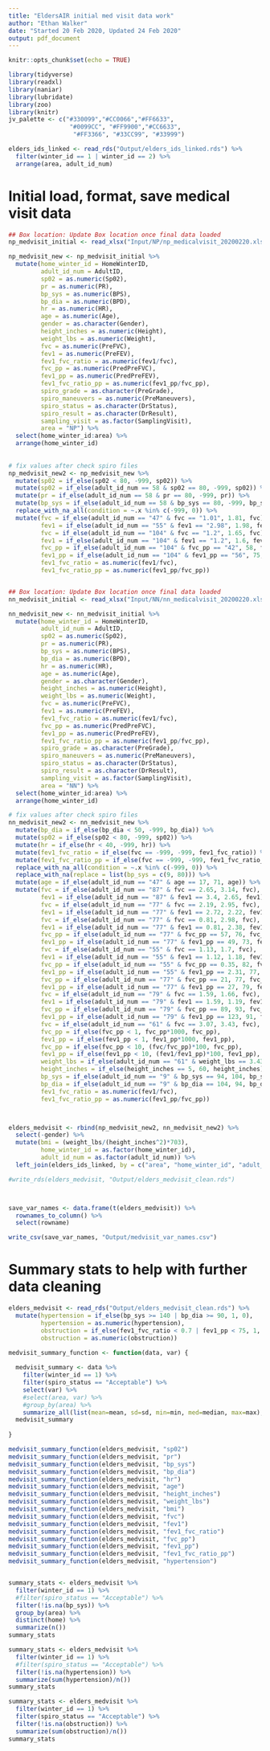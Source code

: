 ```yaml
---
title: "EldersAIR initial med visit data work"
author: "Ethan Walker"
date: "Started 20 Feb 2020, Updated 24 Feb 2020"
output: pdf_document
---
```


```r
knitr::opts_chunk$set(echo = TRUE)
```

```r
library(tidyverse)
library(readxl)
library(naniar)
library(lubridate)
library(zoo)
library(knitr)
jv_palette <- c("#330099","#CC0066","#FF6633", 
                 "#0099CC", "#FF9900","#CC6633",
                  "#FF3366", "#33CC99", "#33999")

elders_ids_linked <- read_rds("Output/elders_ids_linked.rds") %>% 
  filter(winter_id == 1 | winter_id == 2) %>% 
  arrange(area, adult_id_num)
```

# Initial load, format, save medical visit data
```r
## Box location: Update Box location once final data loaded
np_medvisit_initial <- read_xlsx("Input/NP/np_medicalvisit_20200220.xlsx")

np_medvisit_new <- np_medvisit_initial %>% 
  mutate(home_winter_id = HomeWinterID,
         adult_id_num = AdultID,
         sp02 = as.numeric(Sp02),
         pr = as.numeric(PR),
         bp_sys = as.numeric(BPS),
         bp_dia = as.numeric(BPD),
         hr = as.numeric(HR),
         age = as.numeric(Age),
         gender = as.character(Gender),
         height_inches = as.numeric(Height),
         weight_lbs = as.numeric(Weight),
         fvc = as.numeric(PreFVC),
         fev1 = as.numeric(PreFEV),
         fev1_fvc_ratio = as.numeric(fev1/fvc),
         fvc_pp = as.numeric(PredPreFVC),
         fev1_pp = as.numeric(PredPreFEV),
         fev1_fvc_ratio_pp = as.numeric(fev1_pp/fvc_pp),
         spiro_grade = as.character(PreGrade),
         spiro_maneuvers = as.numeric(PreManeuvers),
         spiro_status = as.character(DrStatus),
         spiro_result = as.character(DrResult),
         sampling_visit = as.factor(SamplingVisit),
         area = "NP") %>% 
  select(home_winter_id:area) %>% 
  arrange(home_winter_id) 
  
  
# fix values after check spiro files
np_medvisit_new2 <- np_medvisit_new %>% 
  mutate(sp02 = if_else(sp02 < 80, -999, sp02)) %>% 
  mutate(sp02 = if_else(adult_id_num == 58 & sp02 == 80, -999, sp02)) %>% 
  mutate(pr = if_else(adult_id_num == 58 & pr == 80, -999, pr)) %>%
  mutate(bp_sys = if_else(adult_id_num == 58 & bp_sys == 80, -999, bp_sys)) %>%
  replace_with_na_all(condition = ~.x %in% c(-999, 0)) %>% 
  mutate(fvc = if_else(adult_id_num == "47" & fvc == "1.01", 1.81, fvc),
         fev1 = if_else(adult_id_num == "55" & fev1 == "2.98", 1.98, fev1),
         fvc = if_else(adult_id_num == "104" & fvc == "1.2", 1.65, fvc),
         fev1 = if_else(adult_id_num == "104" & fev1 == "1.2", 1.6, fev1),
         fvc_pp = if_else(adult_id_num == "104" & fvc_pp == "42", 58, fvc_pp),
         fev1_pp = if_else(adult_id_num == "104" & fev1_pp == "56", 75, fev1_pp),
         fev1_fvc_ratio = as.numeric(fev1/fvc),
         fev1_fvc_ratio_pp = as.numeric(fev1_pp/fvc_pp))


## Box location: Update Box location once final data loaded
nn_medvisit_initial <- read_xlsx("Input/NN/nn_medicalvisit_20200220.xlsx")

nn_medvisit_new <- nn_medvisit_initial %>% 
  mutate(home_winter_id = HomeWinterID,
         adult_id_num = AdultID,
         sp02 = as.numeric(Sp02),
         pr = as.numeric(PR),
         bp_sys = as.numeric(BPS),
         bp_dia = as.numeric(BPD),
         hr = as.numeric(HR),
         age = as.numeric(Age),
         gender = as.character(Gender),
         height_inches = as.numeric(Height),
         weight_lbs = as.numeric(Weight),
         fvc = as.numeric(PreFVC),
         fev1 = as.numeric(PreFEV),
         fev1_fvc_ratio = as.numeric(fev1/fvc),
         fvc_pp = as.numeric(PredPreFVC),
         fev1_pp = as.numeric(PredPreFEV),
         fev1_fvc_ratio_pp = as.numeric(fev1_pp/fvc_pp),
         spiro_grade = as.character(PreGrade),
         spiro_maneuvers = as.numeric(PreManeuvers),
         spiro_status = as.character(DrStatus),
         spiro_result = as.character(DrResult),
         sampling_visit = as.factor(SamplingVisit),
         area = "NN") %>% 
  select(home_winter_id:area) %>% 
  arrange(home_winter_id) 

# fix values after check spiro files
nn_medvisit_new2 <- nn_medvisit_new %>% 
  mutate(bp_dia = if_else(bp_dia < 50, -999, bp_dia)) %>% 
  mutate(sp02 = if_else(sp02 < 80, -999, sp02)) %>% 
  mutate(hr = if_else(hr < 40, -999, hr)) %>% 
  mutate(fev1_fvc_ratio = if_else(fvc == -999, -999, fev1_fvc_ratio)) %>% 
  mutate(fev1_fvc_ratio_pp = if_else(fvc == -999, -999, fev1_fvc_ratio_pp)) %>% 
  replace_with_na_all(condition = ~.x %in% c(-999, 0)) %>% 
  replace_with_na(replace = list(bp_sys = c(9, 80))) %>% 
  mutate(age = if_else(adult_id_num == "47" & age == 17, 71, age)) %>% 
  mutate(fvc = if_else(adult_id_num == "87" & fvc == 2.65, 3.14, fvc),
         fev1 = if_else(adult_id_num == "87" & fev1 == 3.4, 2.65, fev1),
         fvc = if_else(adult_id_num == "77" & fvc == 2.19, 2.95, fvc),
         fev1 = if_else(adult_id_num == "77" & fev1 == 2.72, 2.22, fev1),
         fvc = if_else(adult_id_num == "77" & fvc == 0.81, 2.98, fvc),
         fev1 = if_else(adult_id_num == "77" & fev1 == 0.81, 2.38, fev1),
         fvc_pp = if_else(adult_id_num == "77" & fvc_pp == 57, 76, fvc_pp),
         fev1_pp = if_else(adult_id_num == "77" & fev1_pp == 49, 73, fev1_pp),
         fvc = if_else(adult_id_num == "55" & fvc == 1.13, 1.7, fvc),
         fev1 = if_else(adult_id_num == "55" & fev1 == 1.12, 1.18, fev1),
         fvc_pp = if_else(adult_id_num == "55" & fvc_pp == 0.35, 82, fvc_pp),
         fev1_pp = if_else(adult_id_num == "55" & fev1_pp == 2.31, 77, fev1_pp),
         fvc_pp = if_else(adult_id_num == "77" & fvc_pp == 21, 77, fvc_pp),
         fev1_pp = if_else(adult_id_num == "77" & fev1_pp == 27, 79, fev1_pp),
         fvc = if_else(adult_id_num == "79" & fvc == 1.59, 1.66, fvc),
         fev1 = if_else(adult_id_num == "79" & fev1 == 1.59, 1.19, fev1),
         fvc_pp = if_else(adult_id_num == "79" & fvc_pp == 89, 93, fvc_pp),
         fev1_pp = if_else(adult_id_num == "79" & fev1_pp == 123, 91, fev1_pp),
         fvc = if_else(adult_id_num == "61" & fvc == 3.07, 3.43, fvc),
         fvc_pp = if_else(fvc_pp < 1, fvc_pp*1000, fvc_pp),
         fev1_pp = if_else(fev1_pp < 1, fev1_pp*1000, fev1_pp),
         fvc_pp = if_else(fvc_pp < 10, (fvc/fvc_pp)*100, fvc_pp),
         fev1_pp = if_else(fev1_pp < 10, (fev1/fev1_pp)*100, fev1_pp),
         weight_lbs = if_else(adult_id_num == "61" & weight_lbs == 3.43, 127, weight_lbs),
         height_inches = if_else(height_inches == 5, 60, height_inches),
         bp_sys = if_else(adult_id_num == "9" & bp_sys == 94, 104, bp_sys),
         bp_dia = if_else(adult_id_num == "9" & bp_dia == 104, 94, bp_dia),
         fev1_fvc_ratio = as.numeric(fev1/fvc),
         fev1_fvc_ratio_pp = as.numeric(fev1_pp/fvc_pp))



elders_medvisit <- rbind(np_medvisit_new2, nn_medvisit_new2) %>% 
  select(-gender) %>% 
  mutate(bmi = (weight_lbs/(height_inches^2)*703),
         home_winter_id = as.factor(home_winter_id),
         adult_id_num = as.factor(adult_id_num)) %>% 
  left_join(elders_ids_linked, by = c("area", "home_winter_id", "adult_id_num"))

#write_rds(elders_medvisit, "Output/elders_medvisit_clean.rds")



save_var_names <- data.frame(t(elders_medvisit)) %>% 
  rownames_to_column() %>% 
  select(rowname)

write_csv(save_var_names, "Output/medvisit_var_names.csv")
```


# Summary stats to help with further data cleaning
```r
elders_medvisit <- read_rds("Output/elders_medvisit_clean.rds") %>% 
  mutate(hypertension = if_else(bp_sys >= 140 | bp_dia >= 90, 1, 0),
         hypertension = as.numeric(hypertension),
         obstruction = if_else(fev1_fvc_ratio < 0.7 | fev1_pp < 75, 1, 0),
         obstruction = as.numeric(obstruction))

medvisit_summary_function <- function(data, var) {
  
  medvisit_summary <- data %>% 
    filter(winter_id == 1) %>% 
    filter(spiro_status == "Acceptable") %>% 
    select(var) %>% 
    #select(area, var) %>% 
    #group_by(area) %>% 
    summarize_all(list(mean=mean, sd=sd, min=min, med=median, max=max), na.rm = TRUE)
  medvisit_summary
  
}

medvisit_summary_function(elders_medvisit, "sp02")
medvisit_summary_function(elders_medvisit, "pr")
medvisit_summary_function(elders_medvisit, "bp_sys")
medvisit_summary_function(elders_medvisit, "bp_dia")
medvisit_summary_function(elders_medvisit, "hr")
medvisit_summary_function(elders_medvisit, "age")
medvisit_summary_function(elders_medvisit, "height_inches")
medvisit_summary_function(elders_medvisit, "weight_lbs")
medvisit_summary_function(elders_medvisit, "bmi")
medvisit_summary_function(elders_medvisit, "fvc")
medvisit_summary_function(elders_medvisit, "fev1")
medvisit_summary_function(elders_medvisit, "fev1_fvc_ratio")
medvisit_summary_function(elders_medvisit, "fvc_pp")
medvisit_summary_function(elders_medvisit, "fev1_pp")
medvisit_summary_function(elders_medvisit, "fev1_fvc_ratio_pp")
medvisit_summary_function(elders_medvisit, "hypertension")


summary_stats <- elders_medvisit %>% 
  filter(winter_id == 1) %>% 
  #filter(spiro_status == "Acceptable") %>% 
  filter(!is.na(bp_sys)) %>% 
  group_by(area) %>% 
  distinct(home) %>% 
  summarize(n())
summary_stats

summary_stats <- elders_medvisit %>% 
  filter(winter_id == 1) %>% 
  #filter(spiro_status == "Acceptable") %>% 
  filter(!is.na(hypertension)) %>% 
  summarize(sum(hypertension)/n())
summary_stats

summary_stats <- elders_medvisit %>% 
  filter(winter_id == 1) %>% 
  filter(spiro_status == "Acceptable") %>% 
  filter(!is.na(obstruction)) %>% 
  summarize(sum(obstruction)/n())
summary_stats
```

